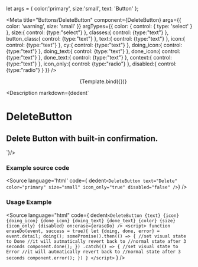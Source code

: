 let args = {
  color:'primary',
  size:'small',
  text: 'Button'
};

<Meta
  title="Buttons/DeleteButton"
  component={DeleteButton}
  args={{ color: 'warning', size: 'small' }}
  argTypes={{
    color: {
      control: { type: 'select' }
    },
    size:{
      control: {type:"select"}
    },
    classes:{
      control: {type:"text"}
    },
    button_class:{
      control: {type:"text"}
    },
    text:{
      control: {type:"text"}
    },
    icon:{
      control: {type:"text"}
    },
    cy:{
      control: {type:"text"}
    },
    doing_icon:{
      control: {type:"text"}
    },
    doing_text:{
      control: {type:"text"}
    },
    done_icon:{
      control: {type:"text"}
    },
    done_text:{
      control: {type:"text"}
    },
    context:{
      control: {type:"text"}
    },
    icon_only:{
      control: {type:"radio"}
    },
    disabled:{
      control: {type:"radio"}
    }
  }}
/>


<div class="columns" >
  <div class="column is-4" ></div>
  <div class="column" >
    <Story
      id="buttons-delete-button-3--delete-button-3"
      name="Buttons"
      args={{color : 'warning', size : 'small'}}
      >
      {Template.bind({})}
    </Story>
  </div>
</div>

<ArgsTable
  of={DeleteButton}
/>

<Description markdown={dedent`
# DeleteButton
## Delete Button with built-in confirmation.
`}/>

### Example source code
<Source
  language='html'
  code={ dedent`<DeleteButton text="Delete" color="primary" size="small" icon_only="true" disabled="false" />`}
/>

### Usage Example
<Source
  language="html"
  code={
    dedent`<DeleteButton
          {text}
          {icon}
          {doing_icon}
          {done_icon}
          {doing_text}
          {done_text}
          {color}
          {size}
          {icon_only}
          {disabled}
          on:erase={eraseDo}
        />
    <script>
      function eraseDo(event, success = true){
        let {doing, done, error} = event.detail;
        doing();
        somePromise().then(() => {
          //set visual state to Done
          //it will autmatically revert back to
          //normal state after 3 seconds
          component.done();
        })
        .catch(() => {
          //set visual state to Error
          //it will autmatically revert back to
          //normal state after 3 seconds
          component.error();
        })
      }
    </script>`
  }
/>



